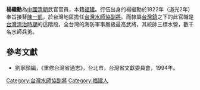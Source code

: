 '''楊繼勳'''為[[中國|中國]][[清朝|清朝]]武官官員，本籍[[福建|福建]]。行伍出身的楊繼勳於1822年（道光2年）奉旨接替[[陳一凱|陳一凱]]，於台灣地區擔任[[台灣水師協|台灣水師協]][[副將|副將]]。而隸屬[[台灣鎮|台灣鎮]]之下的此官職是[[台灣清治時期|台灣清治時期]]的這階段，全台灣的海防軍事層級最高武將，其統帥三標水營，數千名水師兵勇。
{{start box}}
{{s-before|[[陳一凱|陳一凱]]}}
{{s-title|[[台灣水師協|台灣水師協]][[副將|副將]]|1822年上任}}
{{s-after|[[溫兆鳳|溫兆鳳]]}}
{{end box}}

==參考文獻==
*劉寧顏編，《重修台灣省通志》，台北市，台灣省文獻委員會，1994年。

[[Category:台灣水師協副將|Category:台灣水師協副將]]
[[Category:福建人|Category:福建人]]
{{清朝人物小作品}}